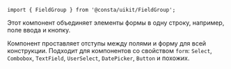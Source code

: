 
```tsx
import { FieldGroup } from '@consta/uikit/FieldGroup';
```

Этот компонент объединяет элементы формы в одну строку, например, поле ввода и кнопку.

Компонент проставляет отступы между полями и форму для всей конструкции. Подходит для компонентов со свойством `form`: `Select`, `Combobox`, `TextField`, `UserSelect`, `DatePicker`, `Button` и похожих.

<FieldGroupExample />

